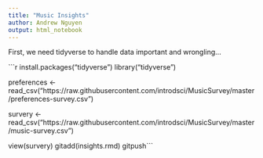 ```yaml
---
title: "Music Insights"
author: Andrew Nguyen
output: html_notebook
---
```


First, we need tidyverse to handle data important and wrongling...

```r
install.packages("tidyverse")
library("tidyverse")

preferences <- read_csv("https://raw.githubusercontent.com/introdsci/MusicSurvey/master/preferences-survey.csv")

survery <- read_csv("https://raw.githubusercontent.com/introdsci/MusicSurvey/master/music-survey.csv")

view(survery)
gitadd(insights.rmd)
gitpush```

